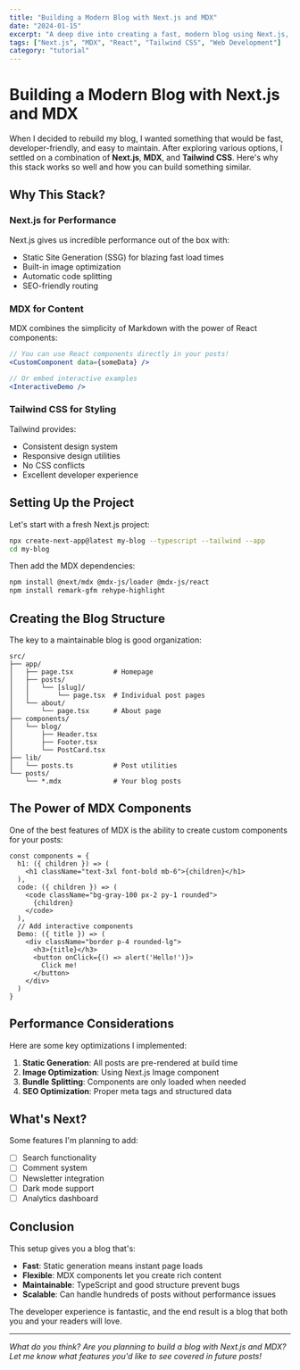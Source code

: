 ```yaml
---
title: "Building a Modern Blog with Next.js and MDX"
date: "2024-01-15"
excerpt: "A deep dive into creating a fast, modern blog using Next.js, MDX, and Tailwind CSS. Learn how to set up a developer-friendly blogging platform that's both performant and easy to maintain."
tags: ["Next.js", "MDX", "React", "Tailwind CSS", "Web Development"]
category: "tutorial"
---
```


# Building a Modern Blog with Next.js and MDX

When I decided to rebuild my blog, I wanted something that would be fast, developer-friendly, and easy to maintain. After exploring various options, I settled on a combination of **Next.js**, **MDX**, and **Tailwind CSS**. Here's why this stack works so well and how you can build something similar.

## Why This Stack?

### Next.js for Performance
Next.js gives us incredible performance out of the box with:
- Static Site Generation (SSG) for blazing fast load times
- Built-in image optimization
- Automatic code splitting
- SEO-friendly routing

### MDX for Content
MDX combines the simplicity of Markdown with the power of React components:

```jsx
// You can use React components directly in your posts!
<CustomComponent data={someData} />

// Or embed interactive examples
<InteractiveDemo />
```

### Tailwind CSS for Styling
Tailwind provides:
- Consistent design system
- Responsive design utilities
- No CSS conflicts
- Excellent developer experience

## Setting Up the Project

Let's start with a fresh Next.js project:

```bash
npx create-next-app@latest my-blog --typescript --tailwind --app
cd my-blog
```

Then add the MDX dependencies:

```bash
npm install @next/mdx @mdx-js/loader @mdx-js/react
npm install remark-gfm rehype-highlight
```

## Creating the Blog Structure

The key to a maintainable blog is good organization:

```
src/
├── app/
│   ├── page.tsx          # Homepage
│   ├── posts/
│   │   └── [slug]/
│   │       └── page.tsx  # Individual post pages
│   └── about/
│       └── page.tsx      # About page
├── components/
│   └── blog/
│       ├── Header.tsx
│       ├── Footer.tsx
│       └── PostCard.tsx
├── lib/
│   └── posts.ts          # Post utilities
└── posts/
    └── *.mdx             # Your blog posts
```

## The Power of MDX Components

One of the best features of MDX is the ability to create custom components for your posts:

```tsx
const components = {
  h1: ({ children }) => (
    <h1 className="text-3xl font-bold mb-6">{children}</h1>
  ),
  code: ({ children }) => (
    <code className="bg-gray-100 px-2 py-1 rounded">
      {children}
    </code>
  ),
  // Add interactive components
  Demo: ({ title }) => (
    <div className="border p-4 rounded-lg">
      <h3>{title}</h3>
      <button onClick={() => alert('Hello!')}>
        Click me!
      </button>
    </div>
  )
}
```

## Performance Considerations

Here are some key optimizations I implemented:

1. **Static Generation**: All posts are pre-rendered at build time
2. **Image Optimization**: Using Next.js Image component
3. **Bundle Splitting**: Components are only loaded when needed
4. **SEO Optimization**: Proper meta tags and structured data

## What's Next?

Some features I'm planning to add:

- [ ] Search functionality
- [ ] Comment system
- [ ] Newsletter integration
- [ ] Dark mode support
- [ ] Analytics dashboard

## Conclusion

This setup gives you a blog that's:
- **Fast**: Static generation means instant page loads
- **Flexible**: MDX components let you create rich content
- **Maintainable**: TypeScript and good structure prevent bugs
- **Scalable**: Can handle hundreds of posts without performance issues

The developer experience is fantastic, and the end result is a blog that both you and your readers will love.

---

*What do you think? Are you planning to build a blog with Next.js and MDX? Let me know what features you'd like to see covered in future posts!* 